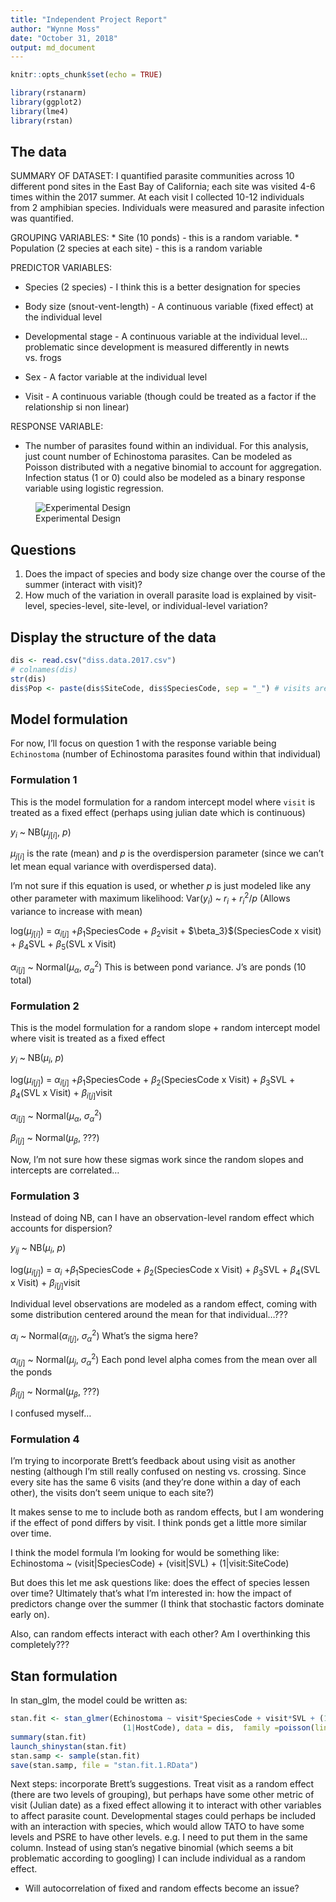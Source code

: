 ```yaml
---
title: "Independent Project Report"
author: "Wynne Moss"
date: "October 31, 2018"
output: md_document
---
```


```r
knitr::opts_chunk$set(echo = TRUE)
```

```r
library(rstanarm)
library(ggplot2)
library(lme4)
library(rstan)
```

## The data
SUMMARY OF DATASET: I quantified parasite communities across 10 different pond sites in the East Bay of California; each site was visited 4-6 times within the 2017 summer. At each visit I collected 10-12 individuals from 2 amphibian species. Individuals were measured and parasite infection was quantified.

GROUPING VARIABLES: 
  * Site (10 ponds) - this is a random variable.
  * Population (2 species at each site) - this is a random variable

PREDICTOR VARIABLES:

  * Species (2 species) - I think this is a better designation for species
  
  * Body size (snout-vent-length) - A continuous variable (fixed effect) at the individual level
  
  * Developmental stage - A continuous variable at the individual level...problematic since development is measured differently in newts vs. frogs
  
  * Sex - A factor variable at the individual level

  * Visit - A continuous variable (though could be treated as a factor if the relationship si non linear)

RESPONSE VARIABLE:

  * The number of parasites found within an individual. For this analysis, just count number of Echinostoma parasites. Can be modeled as Poisson distributed with a negative binomial to account for aggregation. Infection status (1 or 0) could also be modeled as a binary response variable using logistic regression. 

![Experimental Design]("ip_4_figure1_expdesign.pdf")

## Questions
1) Does the impact of species and body size change over the course of the summer (interact with visit)?
2) How much of the variation in overall parasite load is explained by visit-level, species-level, site-level, or individual-level variation?

## Display the structure of the data
```r
dis <- read.csv("diss.data.2017.csv")
# colnames(dis)
str(dis)
dis$Pop <- paste(dis$SiteCode, dis$SpeciesCode, sep = "_") # visits are nested by the

```

## Model formulation
For now, I'll focus on question 1 with the response variable being `Echinostoma` (number of Echinostoma parasites found within that individual)

### Formulation 1
This is the model formulation for a random intercept model where `visit` is treated as a fixed effect (perhaps using julian date which is continuous)

$y_i$ ~ NB($\mu_{j[i]}$, $p$) 

$\mu_{j[i]}$ is the rate (mean) and $p$ is the overdispersion parameter (since we can't let mean equal variance with overdispersed data).

I'm not sure if this equation is used, or whether $p$ is just modeled like any other parameter with maximum likelihood:
Var($y_i$) ~ $r_i$ + $r_i^2$/$p$  (Allows variance to increase with mean)

log($\mu_{j[i]}$) = $\alpha_{i[j]}$ +$\beta_1$SpeciesCode + $\beta_2$visit + $\beta_3}$(SpeciesCode x visit) + $\beta_4$SVL + $\beta_{5}$(SVL x Visit)

$\alpha_{i[j]}$ ~ Normal($\mu_\alpha$, $\sigma^2_\alpha$)
This is between pond variance. J's are ponds (10 total)

### Formulation 2
This is the model formulation for a random slope + random intercept model where visit is treated as a fixed effect

$y_i$ ~ NB($\mu_{i}$, $p$)

log($\mu_{i[j]}$) = $\alpha_{i[j]}$ +$\beta_1$SpeciesCode + $\beta_2$(SpeciesCode x Visit) + $\beta_3$SVL + $\beta_4$(SVL x Visit)  + $\beta_{i[j]}$visit

$\alpha_{i[j]}$ ~ Normal($\mu_\alpha$, $\sigma^2_\alpha$)

$\beta_{i[j]}$ ~ Normal($\mu_\beta$, ???)

Now, I'm not sure how these sigmas work since the random slopes and intercepts are correlated...


### Formulation 3
Instead of doing NB, can I have an observation-level random effect which accounts for dispersion? 

$y_{ij}$ ~ NB($\mu_{i}$, $p$)

log($\mu_{i[j]}$) = $\alpha_{i}$ +$\beta_1$SpeciesCode + $\beta_2$(SpeciesCode x Visit) + $\beta_3$SVL + $\beta_4$(SVL x Visit)  + $\beta_{i[j]}$visit

Individual level observations are modeled as a random effect, coming with some distribution centered around the mean for that individual...??? 

$\alpha_{i}$ ~ Normal($\alpha_{i[j]}$, $\sigma^2_\alpha$) What's the sigma here?

$\alpha_{i[j]}$ ~ Normal($\mu_j$, $\sigma^2_\alpha$) Each pond level alpha comes from the mean over all the ponds

$\beta_{i[j]}$ ~ Normal($\mu_\beta$, ???)

I confused myself...

### Formulation 4
I'm trying to incorporate Brett's feedback about using visit as another nesting (although I'm still really confused on nesting vs. crossing. Since every site has the same 6 visits (and they're done within a day of each other), the visits don't seem unique to each site?)

It makes sense to me to include both as random effects, but I am wondering if the effect of pond differs by visit. I think ponds get a little more similar over time. 

I think the model formula I'm looking for would be something like:
Echinostoma ~ (visit|SpeciesCode) + (visit|SVL) + (1|visit:SiteCode)

But does this let me ask questions like: does the effect of species lessen over time? Ultimately that's what I'm interested in: how the impact of predictors change over the summer (I think that stochastic factors dominate early on).

Also, can random effects interact with each other? 
Am I overthinking this completely???

## Stan formulation
In stan_glm, the model could be written as:
```r
stan.fit <- stan_glmer(Echinostoma ~ visit*SpeciesCode + visit*SVL + (1|SiteCode) + (1|Pop) +
                         (1|HostCode), data = dis,  family =poisson(link="log"))
summary(stan.fit)
launch_shinystan(stan.fit)
stan.samp <- sample(stan.fit)
save(stan.samp, file = "stan.fit.1.RData")
```


Next steps: incorporate Brett's suggestions. Treat visit as a random effect (there are two levels of grouping), but perhaps have some other metric of visit (Julian date) as a fixed effect allowing it to interact with other variables to affect parasite count. Developmental stages could perhaps be included with an interaction with species, which would allow TATO to have some levels and PSRE to have other levels. e.g. I need to put them in the same column. Instead of using stan's negative binomial (which seems a bit problematic according to googling) I can include individual as a random effect.

- Will autocorrelation of fixed and random effects become an issue?
